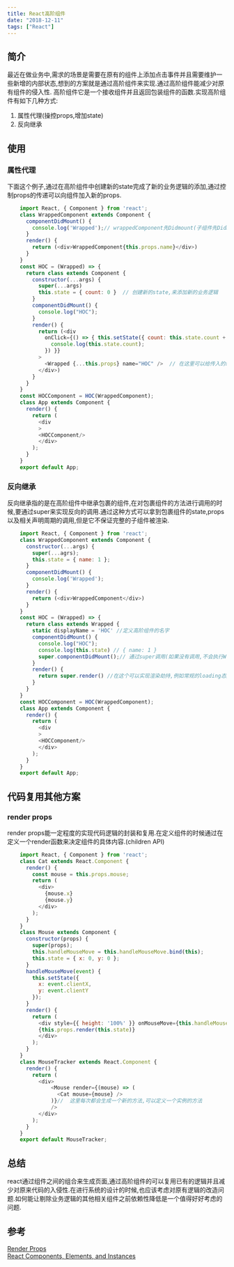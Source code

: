 ```yaml
---
title: React高阶组件
date: "2018-12-11" 
tags: ["React"]
---
```


## 简介 
最近在做业务中,需求的场景是需要在原有的组件上添加点击事件并且需要维护一些新增的内部状态,想到的方案就是通过高阶组件来实现.通过高阶组件能减少对原有组件的侵入性.
高阶组件它是一个接收组件并且返回包装组件的函数.实现高阶组件有如下几种方式:  
1. 属性代理(操控props,增加state)
2. 反向继承  

## 使用

### 属性代理
下面这个例子,通过在高阶组件中创建新的state完成了新的业务逻辑的添加,通过控制props的传递可以向组件加入新的props.
```javascript  
    import React, { Component } from 'react';
    class WrappedComponent extends Component {
      componentDidMount() {
        console.log('Wrapped');// wrappedComponent先Didmount(子组件先DidMount)
      }
      render() {
        return (<div>WrappedComponent{this.props.name}</div>)
      }
    }
    const HOC = (Wrapped) => {
      return class extends Component {
        constructor(...args) {
          super(...args)
          this.state = { count: 0 }  // 创建新的state,来添加新的业务逻辑
        }
        componentDidMount() {
          console.log("HOC");
        }
        render() {
          return (<div
            onClick={() => { this.setState({ count: this.state.count + 1 }, () => {
              console.log(this.state.count);
            }) }}
          >
            <Wrapped {...this.props} name="HOC" />  // 在这里可以给传入的组件添加新的props
          </div>)
        }
      }
    }
    const HOCComponent = HOC(WrappedComponent);
    class App extends Component {
      render() {
        return (
          <div
          >
          <HOCComponent/>
          </div>
        );
      }
    }
    export default App;  
```
### 反向继承
反向继承指的是在高阶组件中继承包裹的组件,在对包裹组件的方法进行调用的时候,要通过super来实现反向的调用.通过这种方式可以拿到包裹组件的state,props以及相关声明周期的调用,但是它不保证完整的子组件被渲染.  
```javascript
    import React, { Component } from 'react';
    class WrappedComponent extends Component {
      constructor(...args) {
        super(...agrs);
        this.state = { name: 1 };
      }
      componentDidMount() {
        console.log('Wrapped');
      }
      render() {
        return (<div>WrappedComponent</div>)
      }
    }
    const HOC = (Wrapped) => {
      return class extends Wrapped {
        static displayName = 'HOC' //定义高阶组件的名字
        componentDidMount() {
          console.log("HOC");
          console.log(this.state) // { name: 1 }
          super.componentDidMount();// 通过super调用(如果没有调用,不会执行Wrapped的DidMount)
        }
        render() {
          return super.render() //在这个可以实现渲染劫持,例如常规的loading态加载
        }
      }
    }
    const HOCComponent = HOC(WrappedComponent);
    class App extends Component {
      render() {
        return (
          <div
          >
          <HOCComponent/>
          </div>
        );
      }
    }
    export default App;
```
## 代码复用其他方案

### render props  
render props能一定程度的实现代码逻辑的封装和复用.在定义组件的时候通过在定义一个render函数来决定组件的具体内容.(children API)
```javascript
    import React, { Component } from 'react';
    class Cat extends React.Component {
      render() {
        const mouse = this.props.mouse;
        return (
          <div>
            {mouse.x}
            {mouse.y}
          </div>
        );
      }
    }
    class Mouse extends Component {
      constructor(props) {
        super(props);
        this.handleMouseMove = this.handleMouseMove.bind(this);
        this.state = { x: 0, y: 0 };
      }
      handleMouseMove(event) {
        this.setState({
          x: event.clientX,
          y: event.clientY
        });
      }
      render() {
        return (
          <div style={{ height: '100%' }} onMouseMove={this.handleMouseMove}>
          {this.props.render(this.state)}
          </div>
        );
      }
    }
    class MouseTracker extends React.Component {
      render() {
        return (
          <div>
              <Mouse render={(mouse) => (
                <Cat mouse={mouse} />
              )}//  这里每次都会生成一个新的方法,可以定义一个实例的方法
              />
          </div>
        );
      }
    }
    export default MouseTracker;
```
## 总结
react通过组件之间的组合来生成页面,通过高阶组件的可以复用已有的逻辑并且减少对原来代码的入侵性.在进行系统的设计的时候,也应该考虑对原有逻辑的改造问题.如何能让剔除业务逻辑的其他相关组件之前依赖性降低是一个值得好好考虑的问题.
## 参考
[Render Props](https://reactjs.org/docs/render-props.html)  
[React Components, Elements, and Instances](https://reactjs.org/blog/2015/12/18/react-components-elements-and-instances.html)